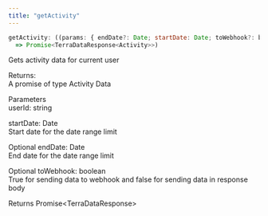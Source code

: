 ```yaml
---
title: "getActivity"
---
```

```javascript javascript
getActivity: ((params: { endDate?: Date; startDate: Date; toWebhook?: boolean; userId: string }) 
  => Promise<TerraDataResponse<Activity>>)

```

Gets activity data for current user

Returns:  
A promise of type Activity Data

Parameters  
userId: string

startDate: Date  
Start date for the date range limit

Optional endDate: Date  
End date for the date range limit

Optional toWebhook: boolean  
True for sending data to webhook and false for sending data in response body

Returns Promise<TerraDataResponse\>



